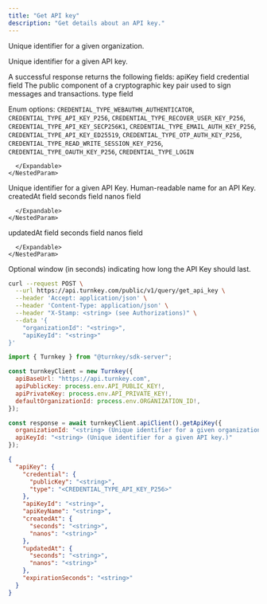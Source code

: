 ```yaml
---
title: "Get API key"
description: "Get details about an API key."
---
```



<EndpointPath type="query" path="get_api_key" />

<Authorizations />

<H3Bordered text="Body" />

<ParamField body="organizationId" type="string" required={true}>

Unique identifier for a given organization.
</ParamField>

<ParamField body="apiKeyId" type="string" required={true}>

Unique identifier for a given API key.
</ParamField>


<H3Bordered text="Response" />
A successful response returns the following fields:

<ResponseField name="apiKey" type="object" required={true}>
  apiKey field
  <Expandable title="apiKey details">
    <NestedParam parentKey="apiKey" childKey="credential" type="object" required={true}>
      credential field
      <Expandable title="credential details">
        <NestedParam parentKey="apiKey.credential" childKey="publicKey" type="string" required={true}>
The public component of a cryptographic key pair used to sign messages and transactions.
</NestedParam>
<NestedParam parentKey="apiKey.credential" childKey="type" type="enum" required={true}>
type field
  
Enum options: `CREDENTIAL_TYPE_WEBAUTHN_AUTHENTICATOR`, `CREDENTIAL_TYPE_API_KEY_P256`, `CREDENTIAL_TYPE_RECOVER_USER_KEY_P256`, `CREDENTIAL_TYPE_API_KEY_SECP256K1`, `CREDENTIAL_TYPE_EMAIL_AUTH_KEY_P256`, `CREDENTIAL_TYPE_API_KEY_ED25519`, `CREDENTIAL_TYPE_OTP_AUTH_KEY_P256`, `CREDENTIAL_TYPE_READ_WRITE_SESSION_KEY_P256`, `CREDENTIAL_TYPE_OAUTH_KEY_P256`, `CREDENTIAL_TYPE_LOGIN`

</NestedParam>

      </Expandable>
    </NestedParam>
<NestedParam parentKey="apiKey" childKey="apiKeyId" type="string" required={true}>
Unique identifier for a given API Key.
</NestedParam>
<NestedParam parentKey="apiKey" childKey="apiKeyName" type="string" required={true}>
Human-readable name for an API Key.
</NestedParam>
<NestedParam parentKey="apiKey" childKey="createdAt" type="object" required={true}>
      createdAt field
      <Expandable title="createdAt details">
        <NestedParam parentKey="apiKey.createdAt" childKey="seconds" type="string" required={true}>
seconds field
</NestedParam>
<NestedParam parentKey="apiKey.createdAt" childKey="nanos" type="string" required={true}>
nanos field
</NestedParam>

      </Expandable>
    </NestedParam>
<NestedParam parentKey="apiKey" childKey="updatedAt" type="object" required={true}>
      updatedAt field
      <Expandable title="updatedAt details">
        <NestedParam parentKey="apiKey.updatedAt" childKey="seconds" type="string" required={true}>
seconds field
</NestedParam>
<NestedParam parentKey="apiKey.updatedAt" childKey="nanos" type="string" required={true}>
nanos field
</NestedParam>

      </Expandable>
    </NestedParam>
<NestedParam parentKey="apiKey" childKey="expirationSeconds" type="string" required={false}>
Optional window (in seconds) indicating how long the API Key should last.
</NestedParam>

  </Expandable>
</ResponseField>

<RequestExample>

```bash title="cURL"
curl --request POST \
  --url https://api.turnkey.com/public/v1/query/get_api_key \
  --header 'Accept: application/json' \
  --header 'Content-Type: application/json' \
  --header "X-Stamp: <string> (see Authorizations)" \
  --data '{
    "organizationId": "<string>",
    "apiKeyId": "<string>"
}'
```

```javascript title="JavaScript"
import { Turnkey } from "@turnkey/sdk-server";

const turnkeyClient = new Turnkey({
  apiBaseUrl: "https://api.turnkey.com",
  apiPublicKey: process.env.API_PUBLIC_KEY!,
  apiPrivateKey: process.env.API_PRIVATE_KEY!,
  defaultOrganizationId: process.env.ORGANIZATION_ID!,
});

const response = await turnkeyClient.apiClient().getApiKey({
  organizationId: "<string> (Unique identifier for a given organization.)",
  apiKeyId: "<string> (Unique identifier for a given API key.)"
});
```

</RequestExample>

<ResponseExample>

```json 200
{
  "apiKey": {
    "credential": {
      "publicKey": "<string>",
      "type": "<CREDENTIAL_TYPE_API_KEY_P256>"
    },
    "apiKeyId": "<string>",
    "apiKeyName": "<string>",
    "createdAt": {
      "seconds": "<string>",
      "nanos": "<string>"
    },
    "updatedAt": {
      "seconds": "<string>",
      "nanos": "<string>"
    },
    "expirationSeconds": "<string>"
  }
}
```

</ResponseExample>
